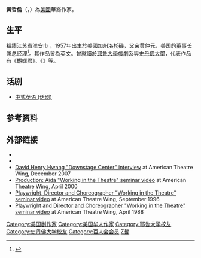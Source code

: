 {{Infobox writer
| name =黄哲伦
| image =File:David Henry Hwang.jpg
| caption =黄哲伦
| birth_date ={{birth date and age|1957|8|11}}
| birth_place ={{USA-1912}}[[加利福尼亚|加利福尼亚]][[洛杉矶|洛杉矶]]
| occupation  = 戏剧家
| nationality ={{USA}}
| alma_mater  = [[斯坦福大学|斯坦福大学]]<br />[[耶鲁大学|耶鲁大学]]
}}

'''黃哲倫'''（{{lang-en|David Henry Hwang}}，{{bd|1957年|8月11日}}）為[[美國|美國]]華裔作家。

==生平==
祖籍江苏省淮安市 ，1957年出生於美國加州[[洛杉磯|洛杉磯]]，父亲黄仲元，美国{{le|远东国民银行|Far_East_National_Bank}}的董事长兼总经理<ref>{{Cite web|url=http://wshuaian.org/show.asp?id=810|title=黄仲元|publisher=文史淮安|author=政协文史办|language=zh-cn|access-date=2021-04-11|archive-date=2021-04-11|archive-url=https://web.archive.org/web/20210411052249/http://wshuaian.org/show.asp?id=810|dead-url=no}}</ref>。其作品皆為英文。曾就讀於[[耶魯大學|耶魯大學]]戲劇系與[[史丹佛大學|史丹佛大學]]，代表作品有《[[蝴蝶君|蝴蝶君]]》、《{{link-en|黄面孔|Yellow Face (play)}}》等。

==话剧==
*[[中式英语_(话剧)|中式英语 (话剧)]]

== 参考资料==
{{reflist|2}}

==外部链接==
*{{imdb name|id=0404847|name=David Henry Hwang}}
*{{ibdb name|id=4993|name=David Henry Hwang}}
*[https://web.archive.org/web/20081201110442/http://www.americantheatrewing.org/downstagecenter/detail/david_henry_hwang David Henry Hwang "Downstage Center" interview] at American Theatre Wing, December 2007
*[https://web.archive.org/web/20080424041655/http://www.americantheatrewing.org/seminars/detail/aida_04_00 Production: Aida "Working in the Theatre" seminar video] at American Theatre Wing, April 2000
*[http://www.americantheatrewing.org/seminars/detail/playwright_director_and_choreographer_09_96 Playwright, Director and Choreographer "Working in the Theatre" seminar video]{{dead link|date=2018年5月 |bot=InternetArchiveBot |fix-attempted=yes }} at American Theatre Wing, September 1996
*[http://www.americantheatrewing.org/seminars/detail/playwright_and_director_04_88 Playwright and Director and Choreographer "Working in the Theatre" seminar video]{{dead link|date=2018年5月 |bot=InternetArchiveBot |fix-attempted=yes }} at American Theatre Wing, April 1988

{{Authority control}}

{{DEFAULTSORT:Hwang, David Henry}}
[[Category:美国剧作家|Category:美国剧作家]]
[[Category:美国华人作家|Category:美国华人作家]]
[[Category:耶鲁大学校友|Category:耶鲁大学校友]]
[[Category:史丹佛大学校友|Category:史丹佛大学校友]]
[[Category:百人会会员|Category:百人会会员]]
[[Category:黄姓|Z哲]]
{{uS-writer-stub}}